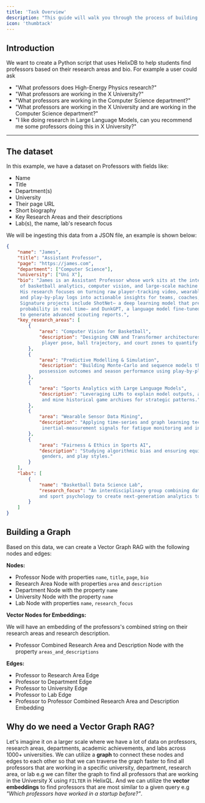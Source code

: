 ```yaml
---
title: 'Task Overview'
description: "This guide will walk you through the process of building a Graph-Vector RAG in Python to recommend professors based on their research areas."
icon: 'thumbtack'
---
```


## Introduction

We want to create a Python script that uses HelixDB to help students find professors based on their research areas and bio. For example a user could ask 
- "What professors does High-Energy Physics research?"
- "What professors are working in the X University?"
- "What professors are working in the Computer Science department?"
- "What professors are working in the X University and are working in the Computer Science department?"
- "I like doing research in Large Language Models, can you recommend me some professors doing this in X University?"


---

## The dataset

In this example, we have a dataset on Professors with fields like:
- Name
- Title
- Department(s)
- University
- Their page URL
- Short biography
- Key Research Areas and their descriptions
- Lab(s), the name, lab's research focus

We will be ingesting this data from a JSON file, an example is shown below:

```json
{
    "name": "James",
    "title": "Assistant Professor",
    "page": "https://james.com",
    "department": ["Computer Science"],
    "university": ["Uni X"],
    "bio": "James is an Assistant Professor whose work sits at the intersection
     of basketball analytics, computer vision, and large-scale machine learning. 
     His research focuses on turning raw player-tracking video, wearable-sensor streams,
     and play-by-play logs into actionable insights for teams, coaches, and broadcasters. 
     Signature projects include ShotNet— a deep learning model that predicts shot success
     probability in real time— and DunkGPT, a language model fine-tuned on millions of play descriptions
     to generate advanced scouting reports.",
    "key_research_areas": [
        {
            "area": "Computer Vision for Basketball",
            "description": "Designing CNN and Transformer architectures that track
             player pose, ball trajectory, and court zones to quantify defensive pressure and shooting mechanics."
        },
        {
            "area": "Predictive Modelling & Simulation",
            "description": "Building Monte-Carlo and sequence models that forecast 
            possession outcomes and season performance using play-by-play and spatial data." 
        },
        {
            "area": "Sports Analytics with Large Language Models",
            "description": "Leveraging LLMs to explain model outputs, auto-generate commentary,
             and mine historical game archives for strategic patterns." 
        },
        {
            "area": "Wearable Sensor Data Mining",
            "description": "Applying time-series and graph learning techniques to
             inertial-measurement signals for fatigue monitoring and injury prevention." 
        },
        {
            "area": "Fairness & Ethics in Sports AI",
            "description": "Studying algorithmic bias and ensuring equitable analytics across different leagues,
             genders, and play styles." 
        }
    ],
    "labs": [
        {
            "name": "Basketball Data Science Lab",
            "research_focus": "An interdisciplinary group combining data science, biomechanics, 
            and sport psychology to create next-generation analytics tools for basketball.",
        }
    ]
}
```

## Building a Graph

Based on this data, we can create a Vector Graph RAG with the following nodes and edges:

**Nodes:**

- Professor Node with properties `name`, `title`, `page`, `bio`
- Research Area Node with properties `area` and `description`
- Department Node with the property `name`
- University Node with the property `name`
- Lab Node with properties `name`, `research_focus`

**Vector Nodes for Embeddings:**

We will have an embedding of the professors's combined string on their research areas and research description.

- Professor Combined Research Area and Description Node with the property `areas_and_descriptions`

**Edges:**

- Professor to Research Area Edge
- Professor to Department Edge
- Professor to University Edge
- Professor to Lab Edge
- Professor to Professor Combined Research Area and Description Embedding


## Why do we need a Vector Graph RAG?

Let's imagine it on a larger scale where we have a lot of data on professors, 
research areas, departments, academic achievements, and labs across 1000+ universities. We can utilize a **graph** to 
connect these nodes and edges to each other so that we can traverse the graph faster to find all professors that are 
working in a specific university, department, research area, or lab e.g  we can filter the graph to find all professors that are working in the University X using `FILTER` in HelixQL. And we can utilize the **vector embeddings** to find professors that are most similar to a given query e.g *"Which professors have worked in a startup before?"*.

